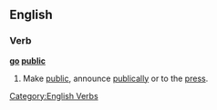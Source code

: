 ==English==

===Verb===
'''[[go]] [[public]]'''

# {{context|idiom|intransitive}} Make [[public]], announce [[publically]] or to the [[press]].

[[Category:English Verbs]]